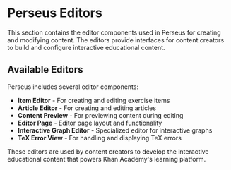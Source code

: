 
<Meta title="Perseus/Editors/Overview" />

# Perseus Editors

This section contains the editor components used in Perseus for creating and modifying content. The editors provide interfaces for content creators to build and configure interactive educational content.

## Available Editors

Perseus includes several editor components:

- **Item Editor** - For creating and editing exercise items
- **Article Editor** - For creating and editing articles
- **Content Preview** - For previewing content during editing
- **Editor Page** - Editor page layout and functionality
- **Interactive Graph Editor** - Specialized editor for interactive graphs
- **TeX Error View** - For handling and displaying TeX errors

These editors are used by content creators to develop the interactive educational content that powers Khan Academy's learning platform.
